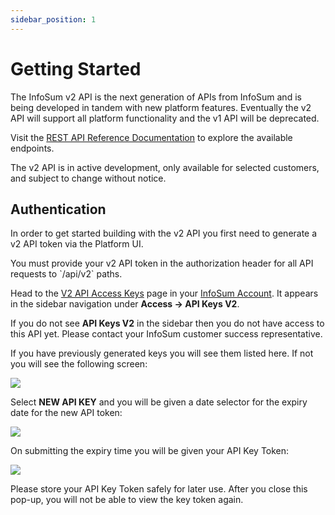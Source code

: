```yaml
---
sidebar_position: 1
---
```



# Getting Started

The InfoSum v2 API is the next generation of APIs from InfoSum and is being developed in tandem with new platform features. Eventually the v2 API will support all platform functionality and the v1 API will be deprecated.

Visit the [REST API Reference Documentation](/api/v2) to explore the available endpoints.

<Admonition type="warning">
The v2 API is in active development, only available for selected customers, and subject to change without notice.
</Admonition>


## Authentication

In order to get started building with the v2 API you first need to generate a v2 API token via the Platform UI.

<Admonition type="note">
You must provide your v2 API token in the authorization header for all API requests to `/api/v2` paths.
</Admonition>

Head to the [V2 API Access Keys](https://accounts.infosum.com/access/api-keys-v2) page in your [InfoSum Account](https://accounts.infosum.com/). It appears in the sidebar navigation under **Access &rarr; API Keys V2**.

If you do not see **API Keys V2** in the sidebar then you do not have access to this API yet. Please contact your InfoSum customer success representative.

If you have previously generated keys you will see them listed here. If not you will see the following screen:

<img src={NoAPIKeysImageURL}/><p/>
Select **NEW API KEY** and you will be given a date selector for the expiry date for the new API token:

<img src={SetExpiryImageURL} className="center_half_image" /><p/>
On submitting the expiry time you will be given your API Key Token:

<img src={GrantedAPIKeysImageURL} className="center_half_image"/><p/>
Please store your API Key Token safely for later use. After you close this pop-up, you will not be able to view the key token again.
